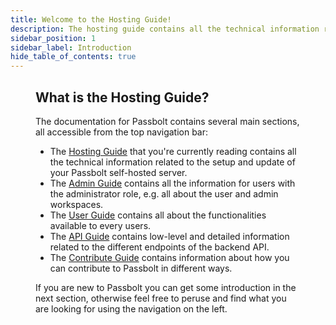 ```yaml
---
title: Welcome to the Hosting Guide!
description: The hosting guide contains all the technical information related to the setup and update of your Passbolt self-hosted server.
sidebar_position: 1
sidebar_label: Introduction
hide_table_of_contents: true
---
```


<Figure
  src="/img/background/guide-covers/hosting-guide.svg"
  alt="Hosting Guide Cover"
  size={{ width: '1280px', height: 'auto' }}
/>

## What is the Hosting Guide?

The documentation for Passbolt contains several main sections, all accessible from the top navigation bar:
- The [Hosting Guide](/docs/hosting/) that you're currently reading contains all the technical information related to the setup and update of your Passbolt self-hosted server.
- The [Admin Guide](/docs/admin/) contains all the information for users with the administrator role, e.g. all about the user and admin workspaces.
- The [User Guide](/docs/user/) contains all about the functionalities available to every users.
- The [API Guide](/docs/api/) contains low-level and detailed information related to the different endpoints of the backend API.
- The [Contribute Guide](/docs/contribute/) contains information about how you can contribute to Passbolt in different ways.

If you are new to Passbolt you can get some introduction in the next section, otherwise feel free to peruse and find
 what you are looking for using the navigation on the left.

